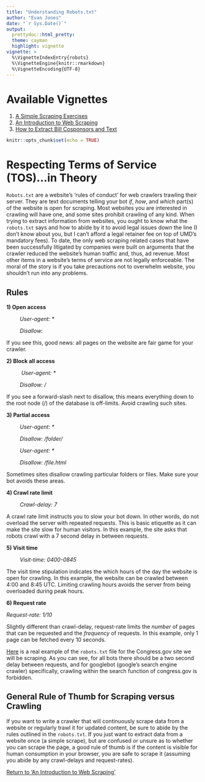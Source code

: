 ---
title: "Understanding Robots.txt"
author: "Evan Jones"
date: "`r Sys.Date()`"
output:
  prettydoc::html_pretty:
  theme: cayman
  highlight: vignette
vignette: >
  %\VignetteIndexEntry{robots}
  %\VignetteEngine{knitr::rmarkdown}
  %\VignetteEncoding{UTF-8}
---
# Available Vignettes

1. [A Simple Scraping Exercises](simple_scrape.html)
2. [An Introduction to Web Scraping](main_lab.html)
3. [How to Extract Bill Cosponsors and Text](cosponsors.html)

```{r setup, include=FALSE}
knitr::opts_chunk$set(echo = TRUE)
```
# Respecting Terms of Service (TOS)...in Theory

`Robots.txt` are a website's 'rules of conduct' for web crawlers trawling their server. They are text documents telling your bot *if*, *how*, and *which* part(s) of the website is open for scraping. Most websites you are interested in crawling will have one, and some sites prohibit crawling of any kind. When trying to extract information from websites, you ought to know what the `robots.txt` says and how to abide by it to avoid legal issues down the line (I don't know about you, but I can't afford a legal retainer fee on top of UMD's mandatory fees). To date, the only web scraping related cases that have been successfully litigated by companies were built on arguments that the crawler reduced the website's human traffic and, thus, ad revenue. Most other items in a website's terms of service are not legally enforceable. The moral of the story is if you take precautions not to overwhelm website, you shouldn't run into any problems.


## Rules


**1) Open access**

&ensp;&ensp;&ensp;&ensp;&ensp;*User-agent: \**

&ensp;&ensp;&ensp;&ensp;&ensp;*Disallow:*

If you see this, good news: all pages on the website are fair game for your crawler.

**2) Block all access**

&ensp;&ensp;&ensp;&ensp;&ensp; *User-agent: \**

&ensp;&ensp;&ensp;&ensp;&ensp;*Disallow: /*

If you see a forward-slash next to disallow, this means everything down to the root node (/) of the database is off-limits. Avoid crawling such sites.

**3) Partial access**

&ensp;&ensp;&ensp;&ensp;&ensp;*User-agent: \**

&ensp;&ensp;&ensp;&ensp;&ensp;*Disallow: /folder/*

&ensp;&ensp;&ensp;&ensp;&ensp;*User-agent: \**

&ensp;&ensp;&ensp;&ensp;&ensp;*Disallow: /file.html*

Sometimes sites disallow crawling particular folders or files. Make sure your bot avoids these areas.

**4) Crawl rate limit**

&ensp;&ensp;&ensp;&ensp;&ensp;*Crawl-delay: 7*

A crawl rate limit instructs you to slow your bot down. In other words, do not overload the server with repeated requests. This is basic etiquette as it can make the site slow for human visitors. In this example, the site asks that robots crawl with a 7 second delay in between requests.

**5) Visit time**

&ensp;&ensp;&ensp;&ensp;&ensp;*Visit-time: 0400-0845*

The visit time stipulation indicates the which hours of the day the website is open for crawling. In this example, the website can be crawled between 4:00 and 8:45 UTC. Limiting crawling hours avoids the server from being overloaded during peak hours.

**6) Request rate**

*Request-rate: 1/10*

Slightly different than crawl-delay, request-rate limits the *number* of pages that can be requested and the *frequency* of requests. In this example, only 1 page can be fetched every 10 seconds.

[Here](https://www.congress.gov/robots.txt) is a real example of the `robots.txt` file for the Congress.gov site we will be scraping. As you can see, for all bots there should be a two second delay between requests, and for googlebot (google's search engine crawler) specifically, crawling within the search function of congress.gov is forbidden.

## General Rule of Thumb for Scraping versus Crawling

If you want to write a crawler that will continuously scrape data from a website or regularly trawl it for updated content, be sure to abide by the rules outlined in the `robots.txt`. If you just want to extract data from a website once (a simple scrape), but are confused or unsure as to whether you can scrape the page, a good rule of thumb is if the content is visible for human consumption in your browser, you are safe to scrape it (assuming you abide by any crawl-delays and request-rates).

[Return to 'An Introduction to Web Scraping'](main_lab.html)

